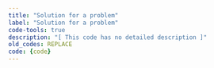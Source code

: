 ```yaml
---
title: "Solution for a problem"
label: "Solution for a problem"
code-tools: true
description: "[ This code has no detailed description ]"
old_codes: REPLACE
code: {code}
---
```

